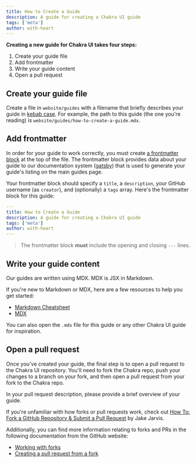 ```yaml
---
title: How to Create a Guide
description: A guide for creating a Chakra UI guide
tags: ['meta']
author: with-heart
---
```


**Creating a new guide for Chakra UI takes four steps:**

1. Create your guide file
2. Add frontmatter
3. Write your guide content
4. Open a pull request

## Create your guide file

Create a file in `website/guides` with a filename that briefly describes your
guide in [kebab case][kebab-case]. For example, the path to this guide (the one
you're reading) is `website/guides/how-to-create-a-guide.mdx`.

## Add frontmatter

In order for your guide to work correctly, you must create [a frontmatter
block][frontmatter] at the top of the file. The frontmatter block provides data
about your guide to our documentation system ([gatsby]) that is used to generate
your guide's listing on the main guides page.

Your frontmatter block should specify a `title`, a `description`, your GitHub
username (as `creator`), and (optionally) a `tags` array. Here's the frontmatter
block for this guide:

```yaml
---
title: How to Create a Guide
description: A guide for creating a Chakra UI guide
tags: ['meta']
author: with-heart
---
```

> The frontmatter block **must** include the opening and closing `---` lines.

## Write your guide content

Our guides are written using MDX. MDX is JSX in Markdown.

If you're new to Markdown or MDX, here are a few resources to help you get
started:

- [Markdown Cheatsheet][markdown-cheatsheet]
- [MDX][mdx]

You can also open the `.mdx` file for this guide or any other Chakra UI guide
for inspiration.

## Open a pull request

Once you've created your guide, the final step is to open a pull request to the
Chakra UI repository. You'll need to fork the Chakra repo, push your changes to
a branch on your fork, and then open a pull request from your fork to the Chakra
repo.

In your pull request description, please provide a brief overview of your guide.

If you're unfamiliar with how forks or pull requests work, check out [How To:
Fork a GitHub Repository & Submit a Pull Request][how-to-fork-and-pr] by Jake
Jarvis.

Additionally, you can find more information relating to forks and PRs in the
following documentation from the GitHub website:

- [Working with forks][working-with-forks]
- [Creating a pull request from a fork][creating-a-pull-request]

[kebab-case]: https://wiktionary.org/wiki/kebab_case
[frontmatter]:
  https://www.gatsbyjs.org/docs/adding-markdown-pages/#frontmatter-for-metadata-in-markdown-files
[gatsby]: https://www.gatsbyjs.org/
[markdown-cheatsheet]:
  https://github.com/adam-p/markdown-here/wiki/Markdown-Cheatsheet
[mdx]: https://mdxjs.com/getting-started
[how-to-fork-and-pr]: https://jarv.is/notes/how-to-pull-request-fork-github/
[working-with-forks]:
  https://docs.github.com/en/free-pro-team@latest/github/collaborating-with-issues-and-pull-requests/working-with-forks
[creating-a-pull-request]:
  https://docs.github.com/en/free-pro-team@latest/github/collaborating-with-issues-and-pull-requests/creating-a-pull-request-from-a-fork
